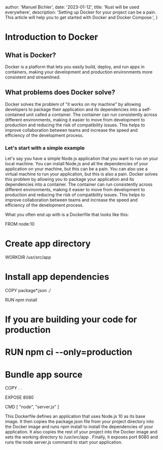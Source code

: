 
  author: 'Manuel Bichler',
  date: '2023-01-12',
  title: 'Rust will be used everywhere',
  description:
    'Setting up Docker for your project can be a pain. This article will help you to get started with Docker and Docker Compose.',
}


# Introduction to Docker

## What is Docker?

Docker is a platform that lets you easily build, deploy, and run apps in containers, making your development and production environments more consistent and streamlined.

## What problems does Docker solve?

Docker solves the problem of "it works on my machine" by allowing developers to package their application and its dependencies into a self-contained unit called a container. The container can run consistently across different environments, making it easier to move from development to production and reducing the risk of compatibility issues. This helps to improve collaboration between teams and increase the speed and efficiency of the development process.

### Let's start with a simple example

Let's say you have a simple Node.js application that you want to run on your local machine. You can install Node.js and all the dependencies of your application on your machine, but this can be a pain. You can also use a virtual machine to run your application, but this is also a pain. Docker solves this problem by allowing you to package your application and its dependencies into a container. The container can run consistently across different environments, making it easier to move from development to production and reducing the risk of compatibility issues. This helps to improve collaboration between teams and increase the speed and efficiency of the development process.

What you often end up with is a Dockerfile that looks like this:

FROM node:10

# Create app directory

WORKDIR /usr/src/app

# Install app dependencies

COPY package\*.json ./

RUN npm install

# If you are building your code for production

# RUN npm ci --only=production

# Bundle app source

COPY . .

EXPOSE 8080

CMD [ "node", "server.js" ]

This Dockerfile defines an application that uses Node.js 10 as its base image. It then copies the package.json file from your project directory into the Docker image and runs npm install to install the dependencies of your application. It also copies the rest of your project into the Docker image and sets the working directory to /usr/src/app . Finally, it exposes port 8080 and runs the node server.js command to start your application.
